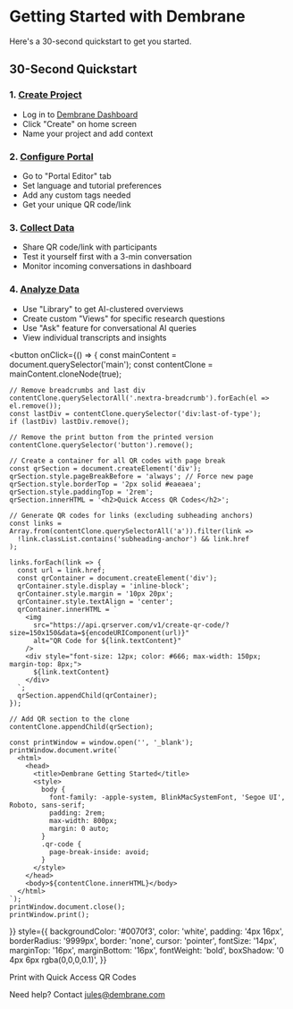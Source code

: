 # Getting Started with Dembrane
Here's a 30-second quickstart to get you started. 

## 30-Second Quickstart

### 1. [Create Project](getting-started/creating-project)

   - Log in to [Dembrane Dashboard](https://dashboard.dembrane.com)
   - Click "Create" on home screen
   - Name your project and add context


### 2. [Configure Portal](getting-started/portal-setup)

   - Go to "Portal Editor" tab
   - Set language and tutorial preferences
   - Add any custom tags needed
   - Get your unique QR code/link


### 3. [Collect Data](getting-started/collecting-data)

   - Share QR code/link with participants
   - Test it yourself first with a 3-min conversation
   - Monitor incoming conversations in dashboard


### 4. [Analyze Data](getting-started/analysis)

   - Use "Library" to get AI-clustered overviews
   - Create custom "Views" for specific research questions
   - Use "Ask" feature for conversational AI queries
   - View individual transcripts and insights

<button 
  onClick={() => {
    const mainContent = document.querySelector('main');
    const contentClone = mainContent.cloneNode(true);
    
    // Remove breadcrumbs and last div
    contentClone.querySelectorAll('.nextra-breadcrumb').forEach(el => el.remove());
    const lastDiv = contentClone.querySelector('div:last-of-type');
    if (lastDiv) lastDiv.remove();
    
    // Remove the print button from the printed version
    contentClone.querySelector('button').remove();

    // Create a container for all QR codes with page break
    const qrSection = document.createElement('div');
    qrSection.style.pageBreakBefore = 'always'; // Force new page
    qrSection.style.borderTop = '2px solid #eaeaea';
    qrSection.style.paddingTop = '2rem';
    qrSection.innerHTML = '<h2>Quick Access QR Codes</h2>';

    // Generate QR codes for links (excluding subheading anchors)
    const links = Array.from(contentClone.querySelectorAll('a')).filter(link => 
      !link.classList.contains('subheading-anchor') && link.href
    );

    links.forEach(link => {
      const url = link.href;
      const qrContainer = document.createElement('div');
      qrContainer.style.display = 'inline-block';
      qrContainer.style.margin = '10px 20px';
      qrContainer.style.textAlign = 'center';
      qrContainer.innerHTML = `
        <img 
          src="https://api.qrserver.com/v1/create-qr-code/?size=150x150&data=${encodeURIComponent(url)}" 
          alt="QR Code for ${link.textContent}"
        />
        <div style="font-size: 12px; color: #666; max-width: 150px; margin-top: 8px;">
          ${link.textContent}
        </div>
      `;
      qrSection.appendChild(qrContainer);
    });

    // Add QR section to the clone
    contentClone.appendChild(qrSection);
    
    const printWindow = window.open('', '_blank');
    printWindow.document.write(`
      <html>
        <head>
          <title>Dembrane Getting Started</title>
          <style>
            body { 
              font-family: -apple-system, BlinkMacSystemFont, 'Segoe UI', Roboto, sans-serif;
              padding: 2rem;
              max-width: 800px;
              margin: 0 auto;
            }
            .qr-code {
              page-break-inside: avoid;
            }
          </style>
        </head>
        <body>${contentClone.innerHTML}</body>
      </html>
    `);
    printWindow.document.close();
    printWindow.print();
  }}
  style={{
    backgroundColor: '#0070f3',
    color: 'white',
    padding: '4px 16px',
    borderRadius: '9999px',
    border: 'none',
    cursor: 'pointer',
    fontSize: '14px',
    marginTop: '16px',
    marginBottom: '16px',
    fontWeight: 'bold',
    boxShadow: '0 4px 6px rgba(0,0,0,0.1)',
  }}
>
  Print with Quick Access QR Codes
</button>

Need help? Contact jules@dembrane.com


